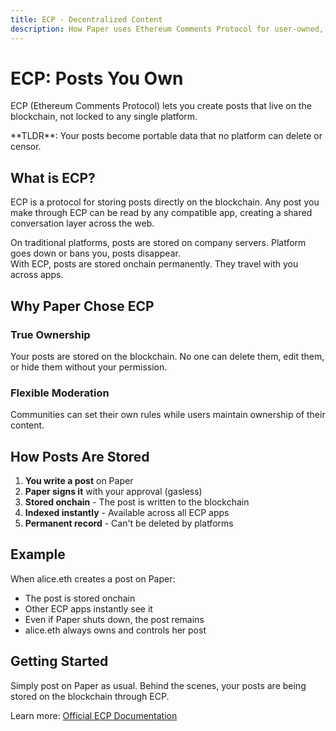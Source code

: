 ```yaml
---
title: ECP - Decentralized Content
description: How Paper uses Ethereum Comments Protocol for user-owned, portable comments
---
```



# ECP: Posts You Own

ECP (Ethereum Comments Protocol) lets you create posts that live on the blockchain, not locked to any single platform.

<Callout type="info">
**TLDR**: Your posts become portable data that no platform can delete or censor.
</Callout>

## What is ECP?

ECP is a protocol for storing posts directly on the blockchain. Any post you make through ECP can be read by any compatible app, creating a shared conversation layer across the web.

On traditional platforms, posts are stored on company servers. Platform goes down or bans you, posts disappear.  
With ECP, posts are stored onchain permanently. They travel with you across apps.

## Why Paper Chose ECP

### True Ownership
Your posts are stored on the blockchain. No one can delete them, edit them, or hide them without your permission.

### Flexible Moderation
Communities can set their own rules while users maintain ownership of their content.

## How Posts Are Stored

1. **You write a post** on Paper
2. **Paper signs it** with your approval (gasless)
3. **Stored onchain** - The post is written to the blockchain
4. **Indexed instantly** - Available across all ECP apps
5. **Permanent record** - Can't be deleted by platforms

## Example

When alice.eth creates a post on Paper:
- The post is stored onchain
- Other ECP apps instantly see it
- Even if Paper shuts down, the post remains
- alice.eth always owns and controls her post

## Getting Started

Simply post on Paper as usual. Behind the scenes, your posts are being stored on the blockchain through ECP.

Learn more: [Official ECP Documentation](https://docs.ethcomments.xyz/)